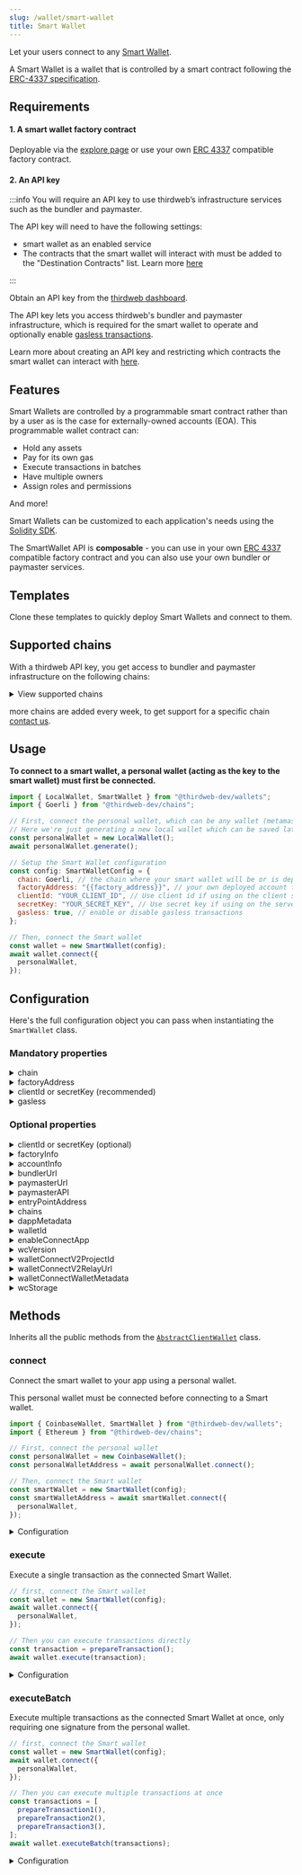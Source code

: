 ```yaml
---
slug: /wallet/smart-wallet
title: Smart Wallet
---
```



Let your users connect to any [Smart Wallet](/glossary/smart-wallet).

A Smart Wallet is a wallet that is controlled by a smart contract following the [ERC-4337 specification](https://eips.ethereum.org/EIPS/eip-4337).

## Requirements

#### 1. A smart wallet factory contract

Deployable via the [explore page](https://thirdweb.com/explore/smart-wallet) or use your own [ERC 4337](https://eips.ethereum.org/EIPS/eip-4337) compatible factory contract.

#### 2. An API key

:::info
You will require an API key to use thirdweb’s infrastructure services such as the bundler and paymaster.

The API key will need to have the following settings:

- smart wallet as an enabled service
- The contracts that the smart wallet will interact with must be added to the "Destination Contracts" list. Learn more [here](/api-keys#smart-wallet-allowed-destination-addresses)

:::

Obtain an API key from the [thirdweb dashboard](https://thirdweb.com/create-api-key).

The API key lets you access thirdweb's bundler and paymaster infrastructure, which is required for the smart wallet to operate and optionally enable [gasless transactions](/glossary/gasless-transactions).

Learn more about creating an API key and restricting which contracts the smart wallet can interact with [here](/api-keys).

## Features

Smart Wallets are controlled by a programmable smart contract rather than by a user as is the case for externally-owned accounts (EOA). This programmable wallet contract can:

- Hold any assets
- Pay for its own gas
- Execute transactions in batches
- Have multiple owners
- Assign roles and permissions

And more!

Smart Wallets can be customized to each application's needs using the [Solidity SDK](/solidity).

The SmartWallet API is **composable** - you can use in your own [ERC 4337](https://eips.ethereum.org/EIPS/eip-4337) compatible factory contract and you can also use your own bundler or paymaster services.

## Templates

Clone these templates to quickly deploy Smart Wallets and connect to them.

<div className="row" style={{ marginLeft: 8 }}>
  <div>
    <ViewRepoButton
      name={"js"}
      text="Node.js Script"
      link={"https://github.com/thirdweb-example/smart-wallet-script"}
    />
  </div>
  <div style={{ marginLeft: 12 }}>
    <ViewRepoButton
      name={"js"}
      text="React App"
      link={"https://github.com/thirdweb-example/smart-wallet-react"}
    />
  </div>
</div>

## Supported chains

With a thirdweb API key, you get access to bundler and paymaster infrastructure on the following chains:

<details>
  <summary>View supported chains</summary>
  <div>
    <ul>
      <li>
        <b>Goerli</b>
      </li>
      <li>
        <b>Sepolia</b>
      </li>
      <li>
        <b>Mumbai</b>
      </li>
      <li>
        <b>Base Goerli</b>
      </li>
      <li>
        <b>Optimism Goerli</b>
      </li>
      <li>
        <b>Arbitrum Goerli</b>
      </li>
      <li>
        <b>Linea Testnet</b>
      </li>
      <li>
        <b>Celo Alfajores Testnet</b>
      </li>
    </ul>
  </div>
</details>

more chains are added every week, to get support for a specific chain [contact us](https://thirdweb.typeform.com/to/Q93CVgUc?typeform-source=thirdweb-www-git-mariano-ftd-1670.thirdweb-preview.com).

## Usage

**To connect to a smart wallet, a personal wallet (acting as the key to the smart wallet) must first be connected.**

```javascript
import { LocalWallet, SmartWallet } from "@thirdweb-dev/wallets";
import { Goerli } from "@thirdweb-dev/chains";

// First, connect the personal wallet, which can be any wallet (metamask, walletconnect, etc.)
// Here we're just generating a new local wallet which can be saved later
const personalWallet = new LocalWallet();
await personalWallet.generate();

// Setup the Smart Wallet configuration
const config: SmartWalletConfig = {
  chain: Goerli, // the chain where your smart wallet will be or is deployed
  factoryAddress: "{{factory_address}}", // your own deployed account factory address
  clientId: "YOUR_CLIENT_ID", // Use client id if using on the client side, get it from dashboard settings
  secretKey: "YOUR_SECRET_KEY", // Use secret key if using on the server, get it from dashboard settings
  gasless: true, // enable or disable gasless transactions
};

// Then, connect the Smart wallet
const wallet = new SmartWallet(config);
await wallet.connect({
  personalWallet,
});
```

## Configuration

Here's the full configuration object you can pass when instantiating the `SmartWallet` class.

### Mandatory properties

<details>
  <summary>chain</summary>
  <div>

The chain that the Smart Wallet contract is deployed to.

Either a `Chain` object, from the [`@thirdweb-dev/chains`](https://www.npmjs.com/package/@thirdweb-dev/chains) package, a chain name, or an RPC URL.

</div>
</details>

<details>
  <summary>factoryAddress</summary>
  <div>

The address of the Smart Wallet Factory contract.

Must be a `string`.

</div>
</details>

<details>
  <summary>clientId or secretKey (recommended)</summary>
  <div>

Your API key can be obtained from the [thirdweb dashboard](https://thirdweb.com/create-api-key).

If you're using your own bundler and paymaster, you can set this to an empty string.

You can use either the `clientId` or the `secretKey` depending on whether your application is client or server side.

Must be a `string`.

</div>
</details>

<details>
  <summary>gasless</summary>
  <div>

Whether to turn on or off gasless transactions.

- If set to `true`, all gas fees will be paid by a paymaster.
- If set to `false`, all gas fees will be paid by the Smart Wallet itself (needs to be funded).

Must be a `boolean`.

</div>
</details>

### Optional properties

<details>
  <summary>clientId or secretKey (optional) </summary>
  <div>

Provide `clientId` or `secretKey` to use the thirdweb RPCs for given `chains`

If you are using the `SmartWallet` in a in frontend - provide a `clientId`, If you are using the `SmartWallet` in backend - you can provide a `secretKey`.

You can create a `clientId` / `secretKey` from [thirdweb dashboard](https://thirdweb.com/create-api-key).

</div>
</details>

<details>
  <summary>factoryInfo</summary>
  <div>

Customize how the Smart Wallet Factory contract is interacted with. If not provided, the default functions will be used.

Must be a `object`. The object can contain the following properties:

- `createAccount` - a function that returns the transaction object to create a new Smart Wallet.
- `getAccountAddress` - a function that returns the address of the Smart Wallet contract given the owner address.
- `abi` - optional ABI. If not provided, the ABI will be auto-resolved.

Example:

```javascript
 const config: SmartWalletConfig = {
      chain,
      gasless,
      factoryAddress,
      clientId,
      // highlight-start
      factoryInfo: {
        createAccount: (factory, owner) => {
          return factory.prepare("customCreateAccount", [
            owner,
            getExtraData(),
          ]);
        },
        getAccountAddress(factory, owner) {
          return factory.call("getAccountAddress", [owner]);
        },
        abi: [...]
      },
      // highlight-end
    };
```

</div>
</details>

<details>
  <summary>accountInfo</summary>
  <div>

Customize how the Smart Wallet Account contract is interacted with. If not provided, the default functions will be used.

Must be a `object`. The object can contain the following properties:

- `execute` - a function that returns the transaction object to execute an arbitrary transaction.
- `getNonce` - a function that returns the current nonce of the account.
- `abi` - optional ABI. If not provided, the ABI will be auto-resolved.

Example:

```javascript
 const config: SmartWalletConfig = {
      chain,
      gasless,
      factoryAddress,
      clientId,
      // highlight-start
      accountInfo: {
        execute: (account, target, value, data) => {
          return account.prepare("customExecute", [
            target, value, data
          ]);
        },
        getNonce(account) {
          return account.call("getNonce");
        },
        abi: [...]
      },
      // highlight-end
    };
```

</div>
</details>

<details>
  <summary>bundlerUrl</summary>
  <div>

Your own bundler URL to send user operations to. Uses thirdweb's bundler by default.

Must be a `string`.

</div>
</details>

<details>
  <summary>paymasterUrl</summary>
  <div>

Your own paymaster URL to send user operations to for gasless transactions. Uses thirdweb's paymaster by default.

Must be a `string`.

</div>
</details>

<details>
  <summary>paymasterAPI</summary>
  <div>

Fully customize how the paymaster data is computed.

Must be a `PaymasterAPI` class.

Example:

```javascript
class MyPaymaster extends PaymasterAPI {
  async getPaymasterAndData(
    userOp: Partial<UserOperationStruct>,
  ): Promise<string> {
    // your implementation, must return the signed paymaster data
  }
}

const config: SmartWalletConfig = {
  chain,
  gasless,
  factoryAddress,
  clientId,
  // highlight-start
  paymasterAPI: new MyPaymaster(),
  // highlight-end
};
```

</div>
</details>

<details>
  <summary>entryPointAddress</summary>
  <div>

The entrypoint contract address. Uses v0.6 by default.

Must be a `string`.

</div>
</details>

<details>
  <summary>chains</summary>
  <div>

Provide an array of chains you want to support.

Must be an array of `Chain` objects, from the [`@thirdweb-dev/chains`](https://www.npmjs.com/package/@thirdweb-dev/chains) package.

Defaults to thirdweb's [default chains](/react/react.thirdwebprovider#default-chains).

```javascript
import { SmartWallet } from "@thirdweb-dev/wallets";
import { Ethereum } from "@thirdweb-dev/chains";

const wallet = new SmartWallet(
  // highlight-start
  {
    chains: [Ethereum],
  },
  // highlight-end
);
```

</div>
</details>

<details>
  <summary>dappMetadata</summary>
  <div>

Information about your app that the wallet will display when your app tries to connect to it.

Must be an object containing `name`, `url` and optionally `description` and `logoUrl` properties.

```javascript
import { SmartWallet } from "@thirdweb-dev/wallets";

const wallet = new SmartWallet({
  // highlight-start
  dappMetadata: {
    name: "thirdweb powered dApp",
    url: "https://thirdweb.com",
    description: "thirdweb powered dApp", // optional
    logoUrl: "https://thirdweb.com/favicon.ico", // optional
  },
  // highlight-end
});
```

</div>
</details>

<details>
  <summary>walletId</summary>
  <div>

An ID for the wallet that is used to store the wallet in the `walletStorage`.

```javascript
import { SmartWallet } from "@thirdweb-dev/wallets";

const wallet = new SmartWallet(
  // highlight-start
  {
    walletId: "wallet-id",
  },
  // highlight-end
);
```

</div>
</details>

<details>
  <summary>enableConnectApp</summary>
  <div>

Enables the wallet to be available to listen for WalletConnect events.

Note that to fully support this there needs to be a UI component to handle WalletConnect uris (`wc://`) and pass it to the wallet.

Defaults to `false`.

</div>
</details>

<details>
  <summary>wcVersion</summary>
  <div>

You can choose the WalletConnect version to support. Either `'v1'` or `'v2'`.

Defaults to `'v2'`.

**Note** that WalletConnect v1 is no longer maintained and will be [shutdown on June 28th, 2023](https://medium.com/walletconnect/walletconnect-v1-0-sunset-notice-and-migration-schedule-8af9d3720d2e)

</div>
</details>

<details>
  <summary>walletConnectV2ProjectId</summary>
  <div>

The WalletConnect V2 `projectId`. You can get one in the [WalletConnect docs](https://docs.walletconnect.com/2.0/web/sign/installation#1-obtain-project-id).

Defaults to a common `projectId` set by thirdweb. This should be ok for testing but note that if you want to deploy your mobile app it may make sense to create your own as WalletConnect may throttle traffic coming from the same `projectId`.

</div>
</details>

<details>
  <summary>walletConnectV2RelayUrl</summary>
  <div>

Define a custom Relay Server URL. Defaults to "wss://relay.walletconnect.com"

</div>
</details>

<details>
  <summary>walletConnectWalletMetadata</summary>
  <div>

Metadata that will be displayed in the dApp once your SmartWallet is connected to it.

```json
{
  name: string; // defaults to: "Thirdweb Smart Wallet",
  description: string; // defaults to: "Thirdweb Smart Wallet",
  url: string: // defaults to: "https://thirdweb.com",
  icons: string[]; // defaults to: ["https://thirdweb.com/favicon.ico"],
};
```

</div>
</details>

<details>
  <summary>wcStorage</summary>
  <div>

Synchronous storage needed by WalletConnect V2.

Defaults to synchronous storage implemented `localStorage`.

</div>
</details>

## Methods

Inherits all the public methods from the [`AbstractClientWallet`](interfaces/abstract-client-wallet) class.

### connect

Connect the smart wallet to your app using a personal wallet.

This personal wallet must be connected before connecting to a Smart wallet.

```javascript
import { CoinbaseWallet, SmartWallet } from "@thirdweb-dev/wallets";
import { Ethereum } from "@thirdweb-dev/chains";

// First, connect the personal wallet
const personalWallet = new CoinbaseWallet();
const personalWalletAddress = await personalWallet.connect();

// Then, connect the Smart wallet
const smartWallet = new SmartWallet(config);
const smartWalletAddress = await smartWallet.connect({
  personalWallet,
});
```

<details>
  <summary>Configuration</summary>
  <div>

#### personalWallet

The instance of a personal wallet that can sign transactions on the Smart Wallet.

Must be an `EVMWallet` instance such as [`CoinbaseWallet`](/wallet/coinbase-wallet) or [`MetamaskWallet`](/wallet/metamask).

Returns a `string` containing the wallet address, or throws an error if the connection fails.

```typescript
string;
```

</div>
</details>

### execute

Execute a single transaction as the connected Smart Wallet.

```javascript
// first, connect the Smart wallet
const wallet = new SmartWallet(config);
await wallet.connect({
  personalWallet,
});

// Then you can execute transactions directly
const transaction = prepareTransaction();
await wallet.execute(transaction);
```

<details>
  <summary>Configuration</summary>
  <div>

#### transaction

The transaction to execute. Must be of type `Transaction` from the [`@thirdweb-dev/sdk`](https://www.npmjs.com/package/@thirdweb-dev/sdk) package.

Creating these transactions can be done easily using the [Transaction Builder](/typescript/sdk.smartcontract.prepare) from the thirdweb SDK.

Returns a `TransactionResult` containing the transaction receipt.

```typescript
TransactionResult;
```

</div>
</details>

### executeBatch

Execute multiple transactions as the connected Smart Wallet at once, only requiring one signature from the personal wallet.

```javascript
// first, connect the Smart wallet
const wallet = new SmartWallet(config);
await wallet.connect({
  personalWallet,
});

// Then you can execute multiple transactions at once
const transactions = [
  prepareTransaction1(),
  prepareTransaction2(),
  prepareTransaction3(),
];
await wallet.executeBatch(transactions);
```

<details>
  <summary>Configuration</summary>
  <div>

#### transactions

An array of transactions to execute. Must be of type `Transaction[]` from the [`@thirdweb-dev/sdk`](https://www.npmjs.com/package/@thirdweb-dev/sdk) package.

Creating these transactions can be done easily using the [Transaction Builder](typescript/sdk.smartcontract.prepare) from the thirdweb SDK.

Returns a `TransactionResult` containing the transaction receipt.

```typescript
TransactionResult;
```

</div>
</details>
